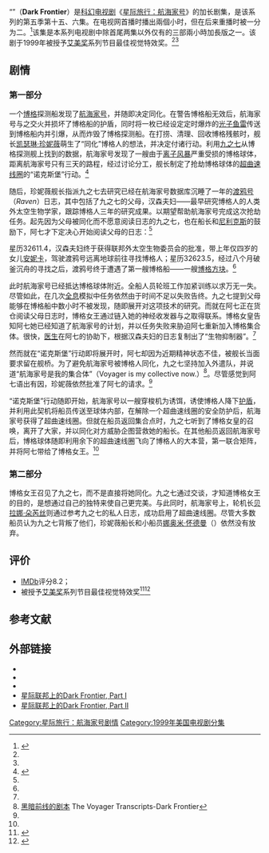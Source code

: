 {{Link style|time=2015-12-12T02:12:45+00:00}}
{{noteTA
|G1=StarTrek
|T=黑暗前鋒
}}
{{Pathnav|星际旅行|星际旅行：航海家号每集列表}}
{{星际旅行剧集信息框
| zh-cn_name = 黑暗前线
| zh-tw_name = 黑暗前鋒
| en_name = Dark Frontier
| image = [[文件:黑暗前线-反抗.jpg|270px]]<br />九之七向博格女王反抗
| series = 星际旅行：航海家号
| Season = 5
| ep_num = 15 & 16
| prod_num = 211 & 212
| date = 1999年2月17日
| writer = [[布兰农·布拉加|布兰农·布拉加]] <br /> {{link-en|乔·蒙诺斯琪|Joe Menosky}}
| director = [[温里希·科尔贝|温里希·科尔贝]]
| Music = {{link-en|戴维·贝尔|David Bell (composer)}}
| guest = 
*[[苏珊娜·汤普森|苏珊娜·汤普森]]-[[博格人|博格女皇]]
* {{link-en|Kirk Baily|Kirk Baily}} - 马格卢斯·汉森
* Laura Stepp - 艾琳·汉森
* Katelin Peterson - 安妮卡·汉森
* [[斯嘉丽·帕默斯|斯嘉丽·帕默斯]] - [[納米·懷德曼|納米·懷德曼]]
* Eric Cadora - 外星人
* {{link-en|Tarik Ergin|Tarik Ergin}} - Lt. [[:en:Ayala_(Star_Trek)|Ayala]]
| stardate = 52619.2和32611.4
| year = 2375年和2353年
| prev = {{VOY|Bliss}}
| next = {{VOY|The Disease}}
|[[星际旅行：航海家号剧情列表|星际旅行：航海家号剧情列表]]
}}

“'''{{VOY/unlink|Dark Frontier}}'''”（'''Dark Frontier'''）是[[科幻|科幻]][[电视剧|电视剧]]《[[星际旅行：航海家号|星际旅行：航海家号]]》的加长剧集，是该系列的第五季第十五、六集。在电视网首播时播出兩個小时，但在后来重播时被一分为二。<ref>{{cite web|publisher=[[Memory_Alpha|Memory Alpha]]|url=http://memory-alpha.org/en/wiki/Dark_Frontier|title=Dark Frontier|access-date=2013-07-27|archive-url=https://web.archive.org/web/20120309132740/http://memory-alpha.org/en/wiki/Dark_Frontier|archive-date=2012-03-09|dead-url=yes}}</ref>该集是本系列电视剧中除首尾两集以外仅有的三部兩小時加長版之一。该剧于1999年被授予[[艾美奖|艾美奖]]系列节目最佳视觉特效奖。<ref name="航海家号艾美奖"/><ref name="1999年艾美奖"/>
==剧情==
===第一部分===
一个[[博格人|博格]]探测船发现了[[联邦星舰航海家号|航海家号]]，并随即决定同化。在警告博格船无效后，航海家号与之交火并损坏了博格船的护盾，同时将一枚已经设定定时爆炸的[[光子鱼雷|光子鱼雷]]传送到博格船内并引爆，从而炸毁了博格探测船。在打捞、清理、回收博格残骸时，舰长[[凯瑟琳·珍妮薇|凯瑟琳·珍妮薇]]萌生了“同化”博格人的想法，并决定付诸行动。利用[[九之七|九之七]]从博格探测舰上找到的数据，航海家号发现了一艘由于[[离子风暴|离子风暴]]严重受损的博格球体，距离航海家号只有三天的路程，经过讨论分工，舰长制定了抢劫博格球体的[[曲速引擎|超曲速线圈]]的“诺克斯堡”行动。<ref name="Dark Frontier">{{cite episode |title={{VOY/unlink|Dark Frontier}} |episodelink={{VOY/link|Dark Frontier}} |url=http://www.startrek.com/startrek/view/series/VOY/episode/104645.html |series=星际旅行：航海家号 |serieslink=星际旅行：航海家号 |access-date=2013-07-27 |archive-date=2007-05-18 |archive-url=https://web.archive.org/web/20070518055954/http://www.startrek.com/startrek/view/series/VOY/episode/104645.html |dead-url=no }}</ref>

随后，珍妮薇舰长指派九之七去研究已经在航海家号数据库沉睡了一年的[[联邦星舰渡鸦号|渡鸦号]]（''Raven''）日志，其中包括了九之七的父母，汉森夫妇——最早研究博格人的人类外太空生物学家，跟踪博格人三年的研究成果。以期望帮助航海家号完成这次抢劫任务。起先因为父母被同化而不愿意阅读日志的九之七，也在船长和[[尼利克斯|尼利克斯]]的鼓励下，阿七才下定决心开始阅读父母的日志：<ref name="Dark Frontier"/>

星历32611.4，汉森夫妇终于获得联邦外太空生物委员会的批准，带上年仅四岁的女儿[[九之七|安妮卡]]，驾驶渡鸦号远离地球前往寻找博格人；星历32623.5，经过八个月破釜沉舟的寻找之后，渡鸦号终于遭遇了第一艘博格船——一艘[[博格方块|博格方块]]。<ref name="Dark Frontier"/>

此时航海家号已经抵达博格球体附近。全船人员轮班工作加紧训练以求万无一失。尽管如此，在几次[[全息甲板|全息]]模拟中任务依然由于时间不足以失败告终。九之七提到父母能够在博格船中数小时不被发现，随即展开对这项技术的研究。而就在阿七正在货仓阅读父母日志时，博格女王通过链入她的神经收发器与之取得联系。博格女皇告知阿七她已经知道了航海家号的计划，并以任务失败来胁迫阿七重新加入博格集合体。很快，[[EMH|医生]]在阿七的协助下，根据汉森夫妇的日志复制出了“生物抑制器”。<ref name="Dark Frontier"/>

然而就在“诺克斯堡”行动即将展开时，阿七却因为近期精神状态不佳，被舰长当面要求留在舰桥。为了避免航海家号被博格人同化，九之七坚持加入外遣队，并说道“航海家号是我的集合体”（Voyager is my collective now.）<ref name="Transcripts">[http://www.chakoteya.net/Voyager/517.htm 黑暗前线的剧本] {{Wayback|url=http://www.chakoteya.net/Voyager/517.htm |date=20121102073126 }}The Voyager Transcripts-Dark Frontier</ref>。尽管感觉到阿七语出有因，珍妮薇依然批准了阿七的请求。<ref name="Dark Frontier"/>

“诺克斯堡”行动随即开始，航海家号以一艘穿梭机为诱饵，诱使博格人降下[[护盾|护盾]]，并利用此契机将船员传送至球体内部，在解除一个超曲速线圈的安全防护后，航海家号获得了超曲速线圈。但就在船员返回集合点时，九之七听到了博格女皇的召唤，离开了大家，并以同化对方威胁企图营救她的船长。在其他船员返回航海家号后，博格球体随即利用余下的超曲速线圈飞向了博格人的大本营，第一联合矩阵，并将阿七带给了博格女王。<ref name="Dark Frontier"/>
===第二部分===
{{expand|time=2013-07-27T14:22:39+00:00}}
博格女王召见了九之七，而不是直接将她同化。九之七通过交谈，才知道博格女王的目的，是想通过自己的独特来使自己更完美。与此同时，航海家号上，轮机长[[贝拉娜·朵芮丝|贝拉娜·朵芮丝]]则通过参考九之七的私人日志，成功启用了超曲速线圈。尽管大多数船员认为九之七背叛了他们，珍妮薇船长和小船员[[娜奥米·怀德曼|娜奥米·怀德曼]]（{{link-en|Naomi Wildman|Naomi Wildman}}）依然没有放弃。

==评价==
{{wikiquote|Star Trek: Voyager#Dark Frontier, Part I .5B5.15.5D|Dark Frontier}}
*[[IMDb|IMDb]]评分8.2；
*被授予[[艾美奖|艾美奖]]系列节目最佳视觉特效奖<ref name="航海家号艾美奖">{{Cite web |url=http://www.emmys.com/shows/star-trek-voyager |title=《星际迷航：航海家号》所获得的艾美奖及提名列表 |accessdate=2013-07-30 |archive-date=2013-06-22 |archive-url=https://web.archive.org/web/20130622113645/http://www.emmys.com/shows/star-trek-voyager |dead-url=no }}</ref><ref name="1999年艾美奖">{{Cite web |url=http://www.emmys.com/shows/star-trek-voyager |title=1999年艾美奖最佳视觉特效奖获奖及提名列表 |accessdate=2013-07-30 |archive-date=2013-06-22 |archive-url=https://web.archive.org/web/20130622113645/http://www.emmys.com/shows/star-trek-voyager |dead-url=no }}</ref>

==参考文献==
{{reflist}}

== 外部链接 ==
*{{memoryalpha|Dark Frontier (episode)|{{VOY/unlink|Caretaker}}}}
*{{imdb name|tt0394910|name=黑暗前线：第一部分（Dark Frontier: Part 1）}}
*{{imdb name|tt0708872|name=黑暗前线：第二部分（Dark Frontier: Part 2）}}
*[http://trekufp.org/database/index.php?title=Dark_Frontier%2C_Part_I&redirect=no 星际联邦上的Dark Frontier, Part I]{{dead link|date=2018年3月 |bot=InternetArchiveBot |fix-attempted=yes }}
*[http://trekufp.org/database/index.php?title=Dark_Frontier%2C_Part_II&redirect=no 星际联邦上的Dark Frontier, Part II]{{dead link|date=2018年3月 |bot=InternetArchiveBot |fix-attempted=yes }}
<!-- {{航海家号第五季}} -->
{{星际旅行}}
[[Category:星际旅行：航海家号剧情|Category:星际旅行：航海家号剧情]]
[[Category:1999年美国电视剧分集|Category:1999年美国电视剧分集]]
